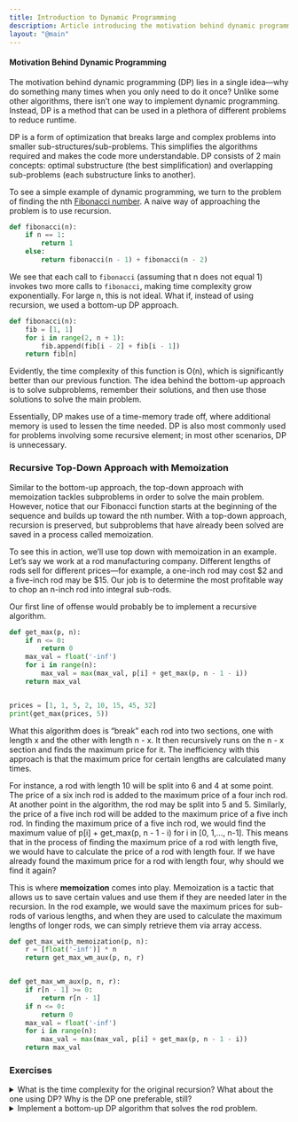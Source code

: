 ```yaml
---
title: Introduction to Dynamic Programming
description: Article introducing the motivation behind dynamic programming and memoization
layout: "@main"
---
```


#### **Motivation Behind Dynamic Programming**

The motivation behind dynamic programming (DP) lies in a single idea—why do something many times when you only need to do it once? Unlike some other algorithms, there isn’t one way to implement dynamic programming. Instead, DP is a method that can be used in a plethora of different problems to reduce runtime.

DP is a form of optimization that breaks large and complex problems into smaller sub-structures/sub-problems. This simplifies the algorithms required and makes the code more understandable. DP consists of 2 main concepts: optimal substructure (the best simplification) and overlapping sub-problems (each substructure links to another). 

To see a simple example of dynamic programming, we turn to the problem of finding the nth [Fibonacci number](https://en.wikipedia.org/wiki/Fibonacci_number). A naive way of approaching the problem is to use recursion. 

```python
def fibonacci(n):
	if n == 1:
		return 1
	else: 
		return fibonacci(n - 1) + fibonacci(n - 2)
```

We see that each call to `fibonacci` (assuming that n does not equal 1) invokes two more calls to `fibonacci`, making time complexity grow exponentially. For large n, this is not ideal. What if, instead of using recursion, we used a bottom-up DP approach. 

```python
def fibonacci(n):
	fib = [1, 1]
	for i in range(2, n + 1):
		fib.append(fib[i - 2] + fib[i - 1])
	return fib[n]
```

Evidently, the time complexity of this function is O(n), which is significantly better than our previous function. The idea behind the bottom-up approach is to solve subproblems, remember their solutions, and then use those solutions to solve the main problem. 

Essentially, DP makes use of a time-memory trade off, where additional memory is used to lessen the time needed. DP is also most commonly used for problems involving some recursive element; in most other scenarios, DP is unnecessary. 

### **Recursive Top-Down Approach with Memoization**

Similar to the bottom-up approach, the top-down approach with memoization tackles subproblems in order to solve the main problem. However, notice that our Fibonacci function starts at the beginning of the sequence and builds up toward the nth number. With a top-down approach, recursion is preserved, but subproblems that have already been solved are saved in a process called memoization. 

To see this in action, we’ll use top down with memoization in an example. Let’s say we work at a rod manufacturing company. Different lengths of rods sell for different prices—for example, a one-inch rod may cost $2 and a five-inch rod may be $15. Our job is to determine the most profitable way to chop an n-inch rod into integral sub-rods. 

Our first line of offense would probably be to implement a recursive algorithm. 

```python
def get_max(p, n):
    if n <= 0:
        return 0
    max_val = float('-inf')
    for i in range(n):
        max_val = max(max_val, p[i] + get_max(p, n - 1 - i))
    return max_val


prices = [1, 1, 5, 2, 10, 15, 45, 32]
print(get_max(prices, 5))
```

What this algorithm does is “break” each rod into two sections, one with length x and the other with length n - x. It then recursively runs on the n - x section and finds the maximum price for it. The inefficiency with this approach is that the maximum price for certain lengths are calculated many times. 

For instance, a rod with length 10 will be split into 6 and 4 at some point. The price of a six inch rod is added to the maximum price of a four inch rod. At another point in the algorithm, the rod may be split into 5 and 5. Similarly, the price of a five inch rod will be added to the maximum price of a five inch rod. In finding the maximum price of a five inch rod, we would find the maximum value of p[i] + get_max(p, n - 1 - i) for i in [0, 1,…, n-1]. This means that in the process of finding the maximum price of a rod with length five, we would have to calculate the price of a rod with length four. If we have already found the maximum price for a rod with length four, why should we find it again?

This is where **memoization** comes into play. Memoization is a tactic that allows us to save certain values and use them if they are needed later in the recursion. In the rod example, we would save the maximum prices for sub-rods of various lengths, and when they are used to calculate the maximum lengths of longer rods, we can simply retrieve them via array access.

```python
def get_max_with_memoization(p, n):
    r = [float('-inf')] * n
    return get_max_wm_aux(p, n, r)


def get_max_wm_aux(p, n, r):
    if r[n - 1] >= 0:
        return r[n - 1]
    if n <= 0:
        return 0
    max_val = float('-inf')
    for i in range(n):
        max_val = max(max_val, p[i] + get_max(p, n - 1 - i))
    return max_val
```

### **Exercises**

<details>
<summary>What is the time complexity for the original recursion? What about the one using DP? Why is the DP one preferable, still?</summary>
Answer: Both grow exponentially in the worst case, but every case for the original recursion is worse case and the DP approach has better coefficients.
</details>

<details>
<summary>Implement a bottom-up DP algorithm that solves the rod problem.</summary>
Answer: Code may differ, compare results to memoization or recursion code.
</details>